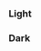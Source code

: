 
<Meta title="Theme/Desing Tokens/Border" />

### Light

<div className="grid gap-2 grid-cols-9 bg-background text-foreground border border-primary p-2 rounded-xl">
  <div
    children="Primary"
    className="h-10 border-2 border-solid border-primary rounded font-bold flex items-center justify-center"
  />
  <div
    children="Secondary"
    className="h-10 border-2 border-solid border-secondary rounded font-bold flex items-center justify-center"
  />
  <div
    children="Info"
    className="h-10 border-2 border-solid border-info rounded font-bold flex items-center justify-center"
  />
  <div
    children="Success"
    className="h-10 border-2 border-solid border-success rounded font-bold flex items-center justify-center"
  />
  <div
    children="Caution"
    className="h-10 border-2 border-solid border-caution rounded font-bold flex items-center justify-center"
  />
  <div
    children="Critical"
    className="h-10 border-2 border-solid border-critical rounded font-bold flex items-center justify-center"
  />
  <div
    children="Disabled"
    className="h-10 border-2 border-solid border-disabled rounded font-bold flex items-center justify-center"
  />
</div>

### Dark

<div className="grid gap-2 grid-cols-9 dark bg-background text-foreground border border-primary p-2 rounded-xl">
  <div
    children="Primary"
    className="h-10 border-2 border-solid border-primary rounded font-bold flex items-center justify-center"
  />
  <div
    children="Secondary"
    className="h-10 border-2 border-solid border-secondary rounded font-bold flex items-center justify-center"
  />
  <div
    children="Info"
    className="h-10 border-2 border-solid border-info rounded font-bold flex items-center justify-center"
  />
  <div
    children="Success"
    className="h-10 border-2 border-solid border-success rounded font-bold flex items-center justify-center"
  />
  <div
    children="Caution"
    className="h-10 border-2 border-solid border-caution rounded font-bold flex items-center justify-center"
  />
  <div
    children="Critical"
    className="h-10 border-2 border-solid border-critical rounded font-bold flex items-center justify-center"
  />
  <div
    children="Disabled"
    className="h-10 border-2 border-solid border-disabled rounded font-bold flex items-center justify-center"
  />
</div>
